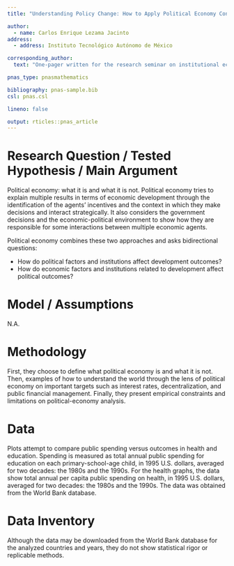 ```yaml
---
title: "Understanding Policy Change: How to Apply Political Economy Concepts in Practice"

author:
  - name: Carlos Enrique Lezama Jacinto
address:
  - address: Instituto Tecnológico Autónomo de México

corresponding_author:
  text: "One-pager written for the research seminar on institutional economics. E-mail: [clezamaj@itam.mx](mailto:clezamaj@itam.mx)."

pnas_type: pnasmathematics

bibliography: pnas-sample.bib
csl: pnas.csl

lineno: false

output: rticles::pnas_article
---
```


# Research Question / Tested Hypothesis / Main Argument {-}

Political economy: what it is and what it is not. Political economy tries to explain multiple results in terms of economic development through the identification of the agents' incentives and the context in which they make decisions and interact strategically. It also considers the government decisions and the economic-political environment to show how they are responsible for some interactions between multiple economic agents.

Political economy combines these two approaches and asks bidirectional questions:

- How do political factors and institutions affect development outcomes?
- How do economic factors and institutions related to development affect political outcomes?

# Model / Assumptions {-}

N.A.

# Methodology {-}

First, they choose to define what political economy is and what it is not. Then, examples of how to understand the world through the lens of political economy on important targets such as interest rates, decentralization, and public financial management. Finally, they present empirical constraints and limitations on political-economy analysis.

# Data {-}

Plots attempt to compare public spending versus outcomes in health and education. Spending is measured as total annual public spending for education on each primary-school-age child, in 1995 U.S. dollars, averaged for two decades: the 1980s and the 1990s. For the health graphs, the data show total annual per capita public spending on health, in 1995 U.S. dollars, averaged for two decades: the 1980s and the 1990s. The data was obtained from the World Bank database.

# Data Inventory {-}

Although the data may be downloaded from the World Bank database for the analyzed countries and years, they do not show statistical rigor or replicable methods.

<!-- Leave these lines as they are at the end of your .Rmd file to ensure placement of methods & acknowledgements sections before the references-->
\showmatmethods
\showacknow
\pnasbreak
